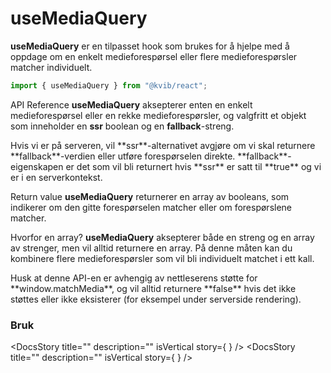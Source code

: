 
<Meta title="Komponenter/Hooks/useMediaQuery" />

# useMediaQuery

**useMediaQuery** er en tilpasset hook som brukes for å hjelpe med å oppdage om en enkelt medieforespørsel eller flere medieforespørsler matcher individuelt.

```jsx
import { useMediaQuery } from "@kvib/react";
```

<Feedback component="useMediaQuery"/>

<DocsHeading light>API Reference</DocsHeading>
**useMediaQuery** aksepterer enten en enkelt medieforespørsel eller en rekke medieforespørsler, og valgfritt et objekt som inneholder en **ssr** boolean og en **fallback**-streng.

<Source code={MediaQueryAPIRefStrings} dark/>
Hvis vi er på serveren, vil **ssr**-alternativet avgjøre om vi skal returnere **fallback**-verdien eller utføre forespørselen direkte. **fallback**-eigenskapen er det som vil bli returnert hvis **ssr** er satt til **true** og vi er i en serverkontekst.

<DocsHeading light>Return value</DocsHeading>
**useMediaQuery** returnerer en array av booleans, som indikerer om den gitte forespørselen matcher eller om forespørslene matcher.

Hvorfor en array? **useMediaQuery** aksepterer både en streng og en array av strenger, men vil alltid returnere en array. På denne måten kan du kombinere flere medieforespørsler som vil bli individuelt matchet i ett kall.

<Alert status="warning">
    <AlertIcon />
    <Box>
        <AlertDescription>
            Husk at denne API-en er avhengig av nettleserens støtte for **window.matchMedia**, og vil alltid returnere **false** hvis det ikke støttes eller ikke eksisterer (for eksempel under serverside rendering).
        </AlertDescription>
    </Box>
</Alert>


### Bruk

<DocsStory
    title=""
    description=""
    isVertical
    story={
        <MediaQueryExample/>
    }
/>
<DocsStory
    title=""
    description=""
    isVertical
    story={
        <MediaQueryBrowserExample/>
    }
/>



